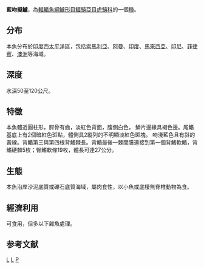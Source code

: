 {{Speciesbox 
| taxon = Parapercis alboguttata
| status = NE
| authority = [[Günther|Günther]], 1872
| synonyms = }}
'''藍吻擬鱸'''，為[[輻鰭魚綱|輻鰭魚綱]][[鱸形目|鱸形目]][[鱷鱚亞目|鱷鱚亞目]][[虎鱚科|虎鱚科]]的一個[[種|種]]。

==分布==
本魚分布於[[印度|印度]]西[[太平洋|太平洋]]區，包括[[索馬利亞|索馬利亞]]、[[阿曼|阿曼]]、[[印度|印度]]、[[馬來西亞|馬來西亞]]、[[印尼|印尼]]、[[菲律賓|菲律賓]]、[[澳洲|澳洲]]等海域。

==深度==
水深50至120公尺。

==特徵==
本魚體近圓柱形，腭骨有齒，淡紅色背面，腹側白色， 鱗片邊緣具褐色邊。尾鰭基底上有2個暗紅色斑點，體側具2縱列的不明顯淡紅色斑塊。 吻淺藍色且有斜的黃線。背鰭第三與第四根背鰭棘長。背鰭最後一棘間膜連接到第一個背鰭軟鰭，背鰭硬棘5枚；臀鰭軟條19枚，體長可達27公分。

==生態==
本魚沿岸沙泥底質或礫石底質海域，屬肉食性，以小魚或底棲無脊椎動物為食。

==經濟利用==
可食用，但多以下雜魚處理。

==参考文献==
{{reflist}}
{{Taxonbar}}

[[Category:食用鱼|L]]
[[Category:擬鱸属|L]]
[[Category:1872年描述的魚類|P]]